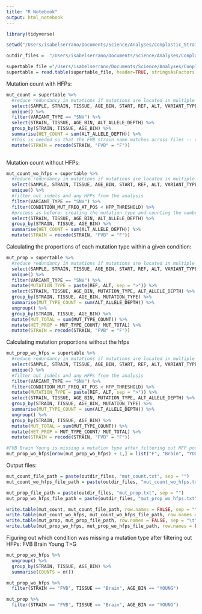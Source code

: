 ```yaml
---
title: "R Notebook"
output: html_notebook
---
```




```r
library(tidyverse)
```


```r
setwd("/Users/isabelserrano/Documents/Science/Analyses/Conplastic_Strains/files_and_analyses/")

outdir_files =  "/Users/isabelserrano/Documents/Science/Analyses/Conplastic_Strains/files_and_analyses/genomewide_selection_scan/files/"

supertable_file ="/Users/isabelserrano/Documents/Science/Analyses/Conplastic_Strains/files_and_analyses/input_files/supertable.txt"
supertable = read.table(supertable_file, header=TRUE, stringsAsFactors = FALSE)

```

Mutation count with HFPs: 

```r

mut_count = supertable %>% 
  #reduce redundancy in mutations if mutations are located in multiple gene regions 
  select(SAMPLE, STRAIN, TISSUE, AGE_BIN, START, REF, ALT, VARIANT_TYPE, ALT_ALLELE_DEPTH) %>% 
  unique() %>% 
  filter(VARIANT_TYPE == "SNV") %>% 
  select(STRAIN, TISSUE, AGE_BIN, ALT_ALLELE_DEPTH) %>%
  group_by(STRAIN, TISSUE, AGE_BIN) %>% 
  summarise(HET_COUNT = sum(ALT_ALLELE_DEPTH)) %>% 
  #this is needed so that the FVB strain name matches across files -- ugh
  mutate(STRAIN = recode(STRAIN, "FVB" = "F"))
  

```

Mutation count without HFPs: 

```r

mut_count_wo_hfps = supertable %>% 
  #reduce redundancy in mutations if mutations are located in multiple gene regions 
  select(SAMPLE, STRAIN, TISSUE, AGE_BIN, START, REF, ALT, VARIANT_TYPE, ALT_ALLELE_DEPTH, CONDITION_MUT_FREQ_AT_POS, HFP_THRESHOLD) %>% 
  unique() %>%
  #filter out indels and any HFPs from the analysis 
  filter(VARIANT_TYPE == "SNV") %>%
  filter(CONDITION_MUT_FREQ_AT_POS < HFP_THRESHOLD) %>% 
  #process as before: creating the mutation type and counting the number of mutations in a condition 
  select(STRAIN, TISSUE, AGE_BIN, ALT_ALLELE_DEPTH) %>%
  group_by(STRAIN, TISSUE, AGE_BIN) %>% 
  summarise(HET_COUNT = sum(ALT_ALLELE_DEPTH)) %>%
  mutate(STRAIN = recode(STRAIN, "FVB" = "F"))

```

Calculating the proportions of each mutation type within a given condition: 

```r

mut_prop = supertable %>% 
  #reduce redundancy in mutations if mutations are located in multiple gene regions 
  select(SAMPLE, STRAIN, TISSUE, AGE_BIN, START, REF, ALT, VARIANT_TYPE, ALT_ALLELE_DEPTH) %>% 
  unique() %>% 
  filter(VARIANT_TYPE == "SNV") %>% 
  mutate(MUTATION_TYPE = paste(REF, ALT, sep = ">")) %>%
  select(STRAIN, TISSUE, AGE_BIN, MUTATION_TYPE, ALT_ALLELE_DEPTH) %>%
  group_by(STRAIN, TISSUE, AGE_BIN, MUTATION_TYPE) %>% 
  summarise(MUT_TYPE_COUNT = sum(ALT_ALLELE_DEPTH)) %>% 
  ungroup() %>% 
  group_by(STRAIN, TISSUE, AGE_BIN) %>% 
  mutate(MUT_TOTAL = sum(MUT_TYPE_COUNT)) %>% 
  mutate(HET_PROP = MUT_TYPE_COUNT/ MUT_TOTAL) %>%
  mutate(STRAIN = recode(STRAIN, "FVB" = "F"))

```

Calculating mutation proportions without the hfps

```r
mut_prop_wo_hfps = supertable %>% 
  #reduce redundancy in mutations if mutations are located in multiple gene regions 
  select(SAMPLE, STRAIN, TISSUE, AGE_BIN, START, REF, ALT, VARIANT_TYPE, ALT_ALLELE_DEPTH, CONDITION_MUT_FREQ_AT_POS, HFP_THRESHOLD) %>% 
  unique() %>%
  #filter out indels and any HFPs from the analysis 
  filter(VARIANT_TYPE == "SNV") %>%
  filter(CONDITION_MUT_FREQ_AT_POS < HFP_THRESHOLD) %>% 
  mutate(MUTATION_TYPE = paste(REF, ALT, sep = ">")) %>%
  select(STRAIN, TISSUE, AGE_BIN, MUTATION_TYPE, ALT_ALLELE_DEPTH) %>%
  group_by(STRAIN, TISSUE, AGE_BIN, MUTATION_TYPE) %>% 
  summarise(MUT_TYPE_COUNT = sum(ALT_ALLELE_DEPTH)) %>% 
  ungroup() %>% 
  group_by(STRAIN, TISSUE, AGE_BIN) %>% 
  mutate(MUT_TOTAL = sum(MUT_TYPE_COUNT)) %>% 
  mutate(HET_PROP = MUT_TYPE_COUNT/ MUT_TOTAL) %>%
  mutate(STRAIN = recode(STRAIN, "FVB" = "F"))

#FVB Brain Young is missing a mutation type after filtering out HFP positions 
mut_prop_wo_hfps[nrow(mut_prop_wo_hfps) + 1,] = list("F", "Brain", "YOUNG", "T>G", 0 , 2436, 0)
```

Output files: 


```r
mut_count_file_path = paste(outdir_files, "mut_count.txt", sep = "")
mut_count_wo_hfps_file_path = paste(outdir_files, "mut_count_wo_hfps.txt", sep = "")

mut_prop_file_path = paste(outdir_files, "mut_prop.txt", sep = "")
mut_prop_wo_hfps_file_path = paste(outdir_files, "mut_prop_wo_hfps.txt", sep = "")

write.table(mut_count, mut_count_file_path, row.names = FALSE, sep = "\t")
write.table(mut_count_wo_hfps, mut_count_wo_hfps_file_path, row.names = FALSE, sep = "\t")
write.table(mut_prop, mut_prop_file_path, row.names = FALSE, sep = "\t")
write.table(mut_prop_wo_hfps, mut_prop_wo_hfps_file_path, row.names = FALSE, sep = "\t")

```

Figuring out which condition was missing a mutation type after filtering out HFPs: FVB Brain Young T>G
```r
mut_prop_wo_hfps %>% 
  ungroup() %>% 
  group_by(STRAIN, TISSUE, AGE_BIN) %>% 
  summarise(COUNTS = n())

mut_prop_wo_hfps %>% 
  filter(STRAIN == "FVB", TISSUE == "Brain", AGE_BIN == "YOUNG")

mut_prop %>% 
  filter(STRAIN == "FVB", TISSUE == "Brain", AGE_BIN == "YOUNG")
```